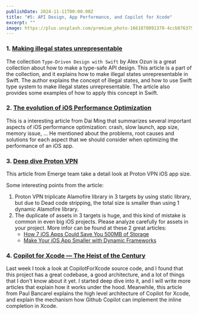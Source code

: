 ```yaml
---
publishDate: 2024-11-11T00:00:00Z
title: "#5: API Design, App Performance, and Copilot for Xcode"
excerpt: ""
image: https://plus.unsplash.com/premium_photo-1661878091370-4ccb8763756a?q=80&w=1932&auto=format&fit=crop&ixlib=rb-4.0.3&ixid=M3wxMjA3fDB8MHxwaG90by1wYWdlfHx8fGVufDB8fHx8fA%3D%3D
---
```


### 1. [Making illegal states unrepresentable](https://swiftology.io/articles/making-illegal-states-unrepresentable/)

The collection `Type-Driven Design with Swift` by Alex Ozun is a great collection about how to make a type-safe API design. 
This article is a part of the collection, and it explains how to make illegal states unrepresentable in Swift. The author explains the concept of illegal states, and how to use Swift type system to make illegal states unrepresentable. The article also provides some examples of how to apply this concept in Swift.

### 2. [The evolution of iOS Performance Optimization](https://starming.com/2024/10/28/kwdc24-in-seoul/)

This is a interesting article from Dai Ming that summarizes several important aspects of iOS performance optimization: crash, slow launch, app size, memory issue, ...
He mentioned about the problems, root causes and solutions for each aspect that we should consider when optimizing the performance of an iOS app.

### 3. [Deep dive Proton VPN](https://www.emergetools.com/deep-dives/proton-vpn)

This article from Emerge team take a detail look at Proton VPN iOS app size.

Some interesting points from the article:

1. Proton VPN triplicate Alamofire library in 3 targets by using static library, but due to Dead code stripping, the total size is smaller than using 1 dynamic Alamofire library.
2. The duplicate of assets in 3 targets is huge, and this kind of mistake is common in even big iOS projects. Please analyze carefully for assets in your project. More infor can be found at these 2 great articles:
    - [How 7 iOS Apps Could Save You 500MB of Storage](https://www.emergetools.com/blog/posts/7AppsThatCouldSaveYou500MB)
    - [Make Your iOS App Smaller with Dynamic Frameworks](https://www.emergetools.com/blog/posts/make-your-ios-app-smaller-with-dynamic-frameworks)

### 4. [Copilot for Xcode — The Heist of the Century](https://medium.com/@bancarel.paul/copilot-for-xcode-the-heist-of-the-century-cd9829f1c1e6)

Last week I took a look at CopilotForXcode source code, and I found that this project has a great codebase, a good architecture, and a lot of things that I don't know about it yet. I started deep dive into it, and I will write more articles that explain how it works under the hood.
Meanwhile, this article from Paul Bancarel explains the high level architecture of Copilot for Xcode, and explain the mechanism how Github Copilot can implement the inline completion in Xcode.

